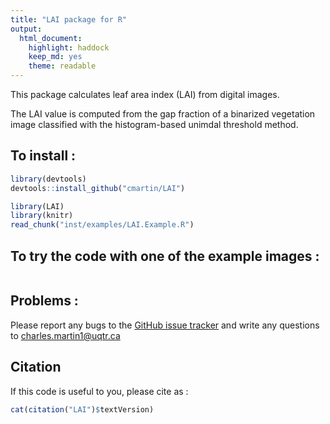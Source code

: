 ```yaml
---
title: "LAI package for R"
output: 
  html_document:
    highlight: haddock
    keep_md: yes
    theme: readable
---
```


This package calculates leaf area index (LAI) from digital images.

The LAI value is computed from the gap fraction of a binarized vegetation image classified with the histogram-based unimdal threshold method.

## To install : 
```r
library(devtools)
devtools::install_github("cmartin/LAI")
```
```r
library(LAI)
library(knitr)
read_chunk("inst/examples/LAI.Example.R")
```

## To try the code with one of the example images : 
```r
```

## Problems : 
Please report any bugs to the [GitHub issue tracker](https://github.com/cmartin/LAI/issues) and write any questions to <charles.martin1@uqtr.ca>

## Citation
If this code is useful to you, please cite as : 
```r
cat(citation("LAI")$textVersion)
```
